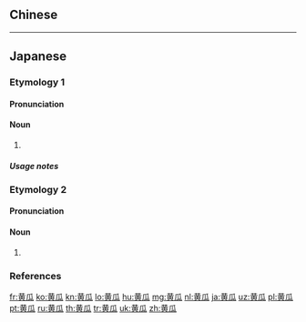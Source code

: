 {{also|黃瓜}}
==Chinese==
{{zh-see|黃瓜}}

----

==Japanese==
{{wikipedia|lang=ja}}

===Etymology 1===
{{ja-kanjitab|yomi=irr|sort=きゅうり}}

====Pronunciation====
{{ja-pron|yomi=irr|きゅうり|acc=1|acc_ref=DJR}}

====Noun====
{{ja-noun|きゅうり|キュウリ|hhira=きうり}}

# {{alternative spelling of|胡瓜|lang=ja}}

=====Usage notes=====
{{U:ja:biology|キュウリ}}

===Etymology 2===
{{ja-kanjitab|き|うり|yomi=k}}

====Pronunciation====
{{ja-pron|yomi=irr|きうり|acc=1|acc_ref=DJR}}

====Noun====
{{ja-noun|きうり}}

# {{alternative spelling of|胡瓜|lang=ja}}

===References===
<references/>

[[fr:黄瓜]]
[[ko:黄瓜]]
[[kn:黄瓜]]
[[lo:黄瓜]]
[[hu:黄瓜]]
[[mg:黄瓜]]
[[nl:黄瓜]]
[[ja:黄瓜]]
[[uz:黄瓜]]
[[pl:黄瓜]]
[[pt:黄瓜]]
[[ru:黄瓜]]
[[th:黄瓜]]
[[tr:黄瓜]]
[[uk:黄瓜]]
[[zh:黄瓜]]